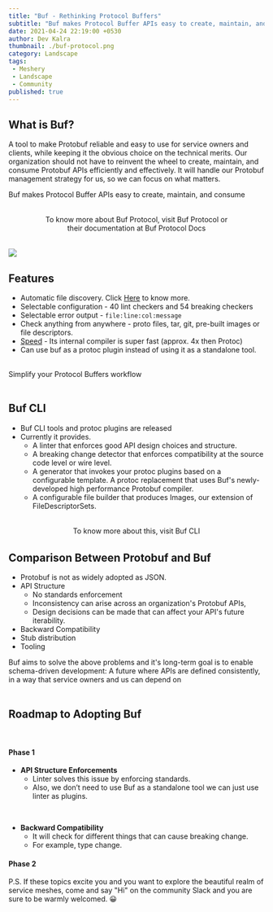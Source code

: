```yaml
---
title: "Buf - Rethinking Protocol Buffers"
subtitle: "Buf makes Protocol Buffer APIs easy to create, maintain, and consume"
date: 2021-04-24 22:19:00 +0530
author: Dev Kalra
thumbnail: ./buf-protocol.png
category: Landscape
tags:
 - Meshery
 - Landscape
 - Community
published: true
---
```



<BlogWrapper>
<BufProtocol>

## What is Buf?
A tool to make Protobuf reliable and easy to use for service owners and clients, while keeping it the obvious choice on the technical merits.
Our organization should not have to reinvent the wheel to create, maintain, and consume Protobuf APIs efficiently and effectively. It will handle our Protobuf management strategy for us, so we can focus on what matters.

<div class="fact">Buf makes Protocol Buffer APIs easy to create, maintain, and consume</div>

<div class="intro" style="text-align:center;margin: 2rem 4rem;"><p>To know more about Buf Protocol, visit <Link to="https://buf.build/">Buf Protocol</Link> or their documentation at <Link to="https://docs.buf.build/">Buf Protocol Docs</Link></p></div>

<img class="problem-image" src={Problems} />

## Features 
- Automatic file discovery. Click [Here](https://docs.buf.build/lint-overview/) to know more.
- Selectable configuration - 40 lint checkers and 54 breaking checkers
- Selectable error output - `file:line:col:message`
- Check anything from anywhere - proto files, tar, git, pre-built images or file descriptors.
- [Speed](https://docs.buf.build/tour-8/) - Its internal compiler is super fast (approx. 4x then Protoc)
- Can use buf as a protoc plugin instead of using it as a standalone tool.

<br />

<div class="fact-left">Simplify your Protocol Buffers workflow</div>

<br />

## Buf CLI

- Buf CLI tools and protoc plugins are released
- Currently it provides.
    - A linter that enforces good API design choices and structure.
    - A breaking change detector that enforces compatibility at the source code level or wire level.
    - A generator that invokes your protoc plugins based on a configurable template. A protoc replacement that uses Buf's newly-developed high performance Protobuf compiler.
    - A configurable file builder that produces Images, our extension of FileDescriptorSets.

<div class="intro" style="text-align:center;margin: 2rem 4rem;"><p>To know more about this, visit <Link to="https://docs.buf.build/#the-buf-cli">Buf CLI</Link></p></div>

## Comparison Between Protobuf and Buf

- Protobuf is not as widely adopted as JSON.
- API Structure 
    - No standards enforcement
    - Inconsistency can arise across an organization's Protobuf APIs,   
    - Design decisions can be made that can affect your API's future iterability.
- Backward Compatibility
- Stub distribution
- Tooling

<div class="fact-center">Buf aims to solve the above problems and it's long-term goal is to enable schema-driven development: A future where APIs are defined consistently, in a way that service owners and us can depend on</div>

<br />

## Roadmap to Adopting Buf

<br />

#### Phase 1

- **API Structure  Enforcements**
    - Linter solves this issue by enforcing standards. 
    - Also, we don’t need to use Buf as a standalone tool we can just use linter as plugins.

<br />

- **Backward Compatibility**
    - It will check for different things that can cause breaking change.
    - For example, type change.

#### Phase 2



<div class="intro"><p>P.S. If these topics excite you and you want to explore the beautiful realm of service meshes, come and say "Hi" on the community <Link to="http://slack.layer5.io">Slack</Link> and you are sure to be warmly welcomed. <span>😀</span></p></div>

</BufProtocol>
</BlogWrapper>